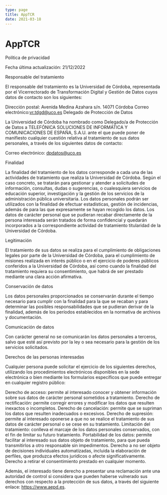 ```yaml
---
type: page
title: AppTCR
date: 2021-03-18
---
```


# AppTCR

Política de privacidad

Fecha última actualización: 21/12/2022

Responsable del tratamiento

El responsable del tratamiento es la Universidad de Córdoba, representada por el Vicerrectorado de Transformación Digital y Gestión de Datos cuyos datos de contacto son los siguientes:

Dirección postal: Avenida Medina Azahara s/n. 14071 Córdoba
Correo electrónico:vr.tdgd@uco.es
Delegado de Protección de Datos

La Universidad de Córdoba ha nombrado como Delegado/a de Protección de Datos a TELEFÓNICA SOLUCIONES DE INFORMÁTICA Y COMUNICACIONES DE ESPAÑA, S.A.U. ante el que puede poner de manifiesto cualquier cuestión relativa al tratamiento de sus datos personales, a través de los siguientes datos de contacto:

Correo electrónico: dpdatos@uco.es

Finalidad

La finalidad del tratamiento de los datos corresponde a cada una de las actividades de tratamiento que realiza la Universidad de Córdoba. Según el caso concreto, se tratarán para gestionar y atender a solicitudes de información, consultas, dudas o sugerencias, o cualesquiera servicios de educación superior, investigación y la gestión de los servicios de la administración pública universitaria. Los datos personales podrán ser utilizados con la finalidad de efectuar estadísticas, gestión de incidencias, además de para las que expresamente se hayan recogido los datos. Los datos de carácter personal que se pudieran recabar directamente de la persona interesada serán tratados de forma confidencial y quedarán incorporados a la correspondiente actividad de tratamiento titularidad de la Universidad de Córdoba.

Legitimación

El tratamiento de sus datos se realiza para el cumplimiento de obligaciones legales por parte de la Universidad de Córdoba, para el cumplimiento de misiones realizada en interés público o en el ejercicio de poderes públicos conferidos a la Universidad de Córdoba, así como cuando la finalidad del tratamiento requiera su consentimiento, que habrá de ser prestado mediante una clara acción afirmativa.

Conservación de datos

Los datos personales proporcionados se conservarán durante el tiempo necesario para cumplir con la finalidad para la que se recaban y para determinar las posibles responsabilidades que se pudieran derivar de la finalidad, además de los períodos establecidos en la normativa de archivos y documentación.

Comunicación de datos

Con carácter general no se comunicarán los datos personales a terceros, salvo que esté así previsto por la ley o sea necesario para la gestión de los servicios solicitados.

Derechos de las personas interesadas

Cualquier persona puede solicitar el ejercicio de los siguientes derechos, utilizando los procedimientos electrónicos disponibles en la sede electrónica o bien mediante los formularios específicos que puede entregar en cualquier registro público:

Derecho de acceso: permite al interesado conocer y obtener información sobre sus datos de carácter personal sometidos a tratamiento.
Derecho de rectificación: permite corregir errores y modificar los datos que resulten inexactos o incompletos.
Derecho de cancelación: permite que se supriman los datos que resulten inadecuados o excesivos.
Derecho de supresión: permite al interesado oponerse a que no se realice el tratamiento de sus datos de carácter personal o se cese en su tratamiento.
Limitación del tratamiento: conlleva el marcaje de los datos personales conservados, con el fin de limitar su futuro tratamiento.
Portabilidad de los datos: permite facilitar al interesado sus datos objeto de tratamiento, para que pueda transmitirlos a otro responsable sin impedimentos.
Derecho a no ser objeto de decisiones individuales automatizadas, incluida la elaboración de perfiles, que produzca efectos jurídicos o afecte significativamente.
Derecho a retirar el consentimiento prestado en cualquier momento.

Además, el interesado tiene derecho a presentar una reclamación ante una autoridad de control si considera que pueden haberse vulnerado sus derechos con respecto a la protección de sus datos, a través del siguiente enlace: https://www.aepd.es.


